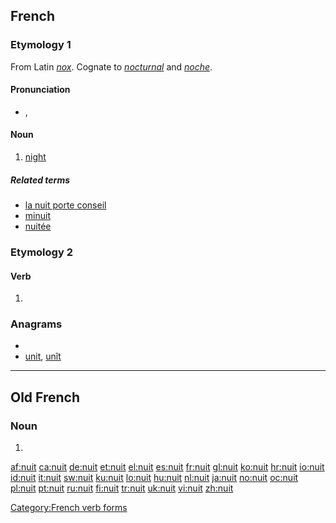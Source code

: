 ==French==

===Etymology 1===
From Latin ''[[nox]]''. Cognate to {{en}} ''[[nocturnal#English|nocturnal]]'' and {{es}} ''[[noche]]''.

====Pronunciation====
* {{IPA|/nɥi/|lang=fr}}, {{SAMPA|/nHi/}}

====Noun====
{{fr-noun|f}}

# [[night]]

=====Related terms=====
* [[la nuit porte conseil]]
* [[minuit]]
* [[nuitée]]

===Etymology 2===

====Verb====
{{fr-verb-form}}

# {{form of|third person singular present|[[nuire#French|nuire]]}}

===Anagrams===
* {{alphagram|intu}}
* [[unit#French|unit]], [[unît#French|unît]]

[[Category:French verb forms]]

----

==Old French==

===Noun===
{{fro-noun-f}}

# {{alternative spelling of|[[noit#Old French|noit]]|lang=fro}}

[[af:nuit]]
[[ca:nuit]]
[[de:nuit]]
[[et:nuit]]
[[el:nuit]]
[[es:nuit]]
[[fr:nuit]]
[[gl:nuit]]
[[ko:nuit]]
[[hr:nuit]]
[[io:nuit]]
[[id:nuit]]
[[it:nuit]]
[[sw:nuit]]
[[ku:nuit]]
[[lo:nuit]]
[[hu:nuit]]
[[nl:nuit]]
[[ja:nuit]]
[[no:nuit]]
[[oc:nuit]]
[[pl:nuit]]
[[pt:nuit]]
[[ru:nuit]]
[[fi:nuit]]
[[tr:nuit]]
[[uk:nuit]]
[[vi:nuit]]
[[zh:nuit]]